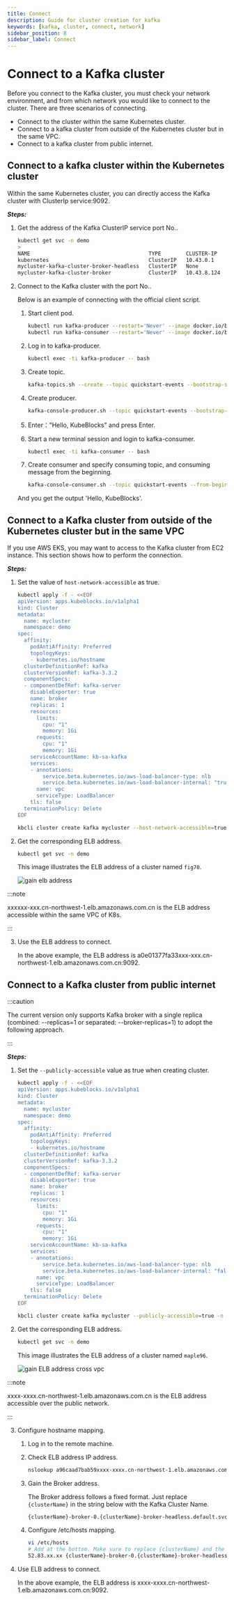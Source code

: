 ```yaml
---
title: Connect
description: Guide for cluster creation for kafka
keywords: [kafka, cluster, connect, network]
sidebar_position: 8
sidebar_label: Connect
---
```



# Connect to a Kafka cluster

Before you connect to the Kafka cluster, you must check your network environment, and from which network you would like to connect to the cluster.
There are three scenarios of connecting.

* Connect to the cluster within the same Kubernetes cluster.
* Connect to a kafka cluster from outside of the Kubernetes cluster but in the same VPC.
* Connect to a kafka cluster from public internet.

## Connect to a kafka cluster within the Kubernetes cluster

Within the same Kubernetes cluster, you can directly access the Kafka cluster with ClusterIp service:9092.

***Steps:***

1. Get the address of the Kafka ClusterIP service port No..

   ```bash
   kubectl get svc -n demo
   >
   NAME                                      TYPE        CLUSTER-IP    EXTERNAL-IP   PORT(S)                               AGE
   kubernetes                                ClusterIP   10.43.0.1     <none>        443/TCP                               9d
   mycluster-kafka-cluster-broker-headless   ClusterIP   None          <none>        9092/TCP,9093/TCP,9094/TCP,5556/TCP   7d16h
   mycluster-kafka-cluster-broker            ClusterIP   10.43.8.124   <none>        9093/TCP,9092/TCP,5556/TCP            7d16h
   ```

2. Connect to the Kafka cluster with the port No..

   Below is an example of connecting with the official client script.

   1. Start client pod.

       ```bash
       kubectl run kafka-producer --restart='Never' --image docker.io/bitnami/kafka:3.3.2-debian-11-r54 --command -- sleep infinity
       kubectl run kafka-consumer --restart='Never' --image docker.io/bitnami/kafka:3.3.2-debian-11-r54 --command -- sleep infinity
       ```

   2. Log in to kafka-producer.

       ```bash
       kubectl exec -ti kafka-producer -- bash
       ```

   3. Create topic.

       ```bash
       kafka-topics.sh --create --topic quickstart-events --bootstrap-server xxx-broker:9092
       ```

   4. Create producer.

       ```bash
       kafka-console-producer.sh --topic quickstart-events --bootstrap-server xxx-broker:9092
       ```

   5. Enter："Hello, KubeBlocks" and press Enter.

   6. Start a new terminal session and login to kafka-consumer.

       ```bash
       kubectl exec -ti kafka-consumer -- bash
       ```

   7. Create consumer and specify consuming topic, and consuming message from the beginning.

       ```bash
       kafka-console-consumer.sh --topic quickstart-events --from-beginning --bootstrap-server xxx-broker:9092
       ```

    And you get the output 'Hello, KubeBlocks'.

## Connect to a Kafka cluster from outside of the Kubernetes cluster but in the same VPC

If you use AWS EKS, you may want to access to the Kafka cluster from EC2 instance. This section shows how to perform the connection.

***Steps:***

1. Set the value of `host-network-accessible` as true.

   <Tabs>

   <TabItem value="kubectl" label="kubectl" default>

   ```bash
   kubectl apply -f - <<EOF
   apiVersion: apps.kubeblocks.io/v1alpha1
   kind: Cluster
   metadata:
     name: mycluster
     namespace: demo
   spec:
     affinity:
       podAntiAffinity: Preferred
       topologyKeys:
       - kubernetes.io/hostname
     clusterDefinitionRef: kafka
     clusterVersionRef: kafka-3.3.2
     componentSpecs:
     - componentDefRef: kafka-server
       disableExporter: true
       name: broker
       replicas: 1
       resources:
         limits:
           cpu: "1"
           memory: 1Gi
         requests:
           cpu: "1"
           memory: 1Gi
       serviceAccountName: kb-sa-kafka
       services:
       - annotations:
           service.beta.kubernetes.io/aws-load-balancer-type: nlb
           service.beta.kubernetes.io/aws-load-balancer-internal: "true"
         name: vpc
         serviceType: LoadBalancer
       tls: false
     terminationPolicy: Delete
   EOF
   ```

   </TabItem>

   <TabItem value="kbcli" label="kbcli">

   ```bash
   kbcli cluster create kafka mycluster --host-network-accessible=true -n demo
   ```

   </TabItem>

   </Tabs>

2. Get the corresponding ELB address.

   ```bash
   kubectl get svc -n demo
   ```

   This image illustrates the ELB address of a cluster named `fig70`.

   ![gain elb address](/img/docs/en/connect-to-kafka-cluster-gain-elb-address.png)

  :::note

  xxxxxx-xxx.cn-northwest-1.elb.amazonaws.com.cn is the ELB address accessible within the same VPC of K8s.

  :::

3. Use the ELB address to connect.

    In the above example, the ELB address is a0e01377fa33xxx-xxx.cn-northwest-1.elb.amazonaws.com.cn:9092.

## Connect to a Kafka cluster from public internet

:::caution

The current version only supports Kafka broker with a single replica (combined: --replicas=1 or separated: --broker-replicas=1) to adopt the following approach.

:::

***Steps:***

1. Set the `--publicly-accessible` value as true when creating cluster.

   <Tabs>

   <TabItem value="kubectl" label="kubectl" default>

   ```bash
   kubectl apply -f - <<EOF
   apiVersion: apps.kubeblocks.io/v1alpha1
   kind: Cluster
   metadata:
     name: mycluster
     namespace: demo
   spec:
     affinity:
       podAntiAffinity: Preferred
       topologyKeys:
       - kubernetes.io/hostname
     clusterDefinitionRef: kafka
     clusterVersionRef: kafka-3.3.2
     componentSpecs:
     - componentDefRef: kafka-server
       disableExporter: true
       name: broker
       replicas: 1
       resources:
         limits:
           cpu: "1"
           memory: 1Gi
         requests:
           cpu: "1"
           memory: 1Gi
       serviceAccountName: kb-sa-kafka
       services:
       - annotations:
           service.beta.kubernetes.io/aws-load-balancer-type: nlb
           service.beta.kubernetes.io/aws-load-balancer-internal: "false"
         name: vpc
         serviceType: LoadBalancer
       tls: false
     terminationPolicy: Delete
   EOF
   ```

   </TabItem>

   <TabItem value="kbcli" label="kbcli">

   ```bash
   kbcli cluster create kafka mycluster --publicly-accessible=true -n demo
   ```

   </TabItem>

   </Tabs>

2. Get the corresponding ELB address.

   ```bash
   kubectl get svc -n demo
   ```

   This image illustrates the ELB address of a cluster named `maple96`.

   ![gain ELB address cross vpc](/img/docs/en/kafka-connect-cross-vpc.png)

  :::note

  xxxx-xxxx.cn-northwest-1.elb.amazonaws.com.cn is the ELB address accessible over the public network.

  :::

3. Configure hostname mapping.

   1. Log in to the remote machine.
   2. Check ELB address IP address.

      ```bash
      nslookup a96caad7bab59xxxx-xxxx.cn-northwest-1.elb.amazonaws.com.cn
      ```

   3. Gain the Broker address.

      The Broker address follows a fixed format. Just replace `{clusterName}` in the string below with the Kafka Cluster Name.

      ```bash
      {clusterName}-broker-0.{clusterName}-broker-headless.default.svc
      ```

   4. Configure /etc/hosts mapping.

       ```bash
       vi /etc/hosts
       # Add at the bottom. Make sure to replace {clusterName} and the IP address with the actual values:
       52.83.xx.xx {clusterName}-broker-0.{clusterName}-broker-headless.default.svc
       ```

4. Use ELB address to connect.

    In the above example, the ELB address is xxxx-xxxx.cn-northwest-1.elb.amazonaws.com.cn:9092.